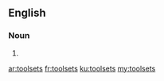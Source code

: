 ==English==

===Noun===
{{head|en|noun plural form}}

# {{plural of|toolset|lang=en}}

[[ar:toolsets]]
[[fr:toolsets]]
[[ku:toolsets]]
[[my:toolsets]]